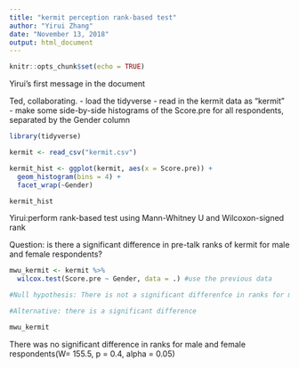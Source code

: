```yaml
---
title: "kermit perception rank-based test"
author: "Yirui Zhang"
date: "November 13, 2018"
output: html_document
---
```


```r
knitr::opts_chunk$set(echo = TRUE)
```

Yirui's first message in the document

Ted, collaborating.
- load the tidyverse
- read in the kermit data as "kermit"
- make some side-by-side histograms of the Score.pre for all respondents, separated by the Gender column

```r

library(tidyverse)

kermit <- read_csv("kermit.csv")

```

```r

kermit_hist <- ggplot(kermit, aes(x = Score.pre)) +
  geom_histogram(bins = 4) +
  facet_wrap(~Gender)

kermit_hist

```

Yirui:perform rank-based test using Mann-Whitney U and Wilcoxon-signed rank

Question: is there a significant difference in pre-talk ranks of kermit for male and female respondents?

```r
mwu_kermit <- kermit %>% 
  wilcox.test(Score.pre ~ Gender, data = .) #use the previous data

#Null hypothesis: There is not a significant differenfce in ranks for male and female respondents

#Alternative: there is a significant difference

mwu_kermit

```

There was no significant difference in ranks for male and female respondents(W= 155.5, p = 0.4, alpha = 0.05) 
